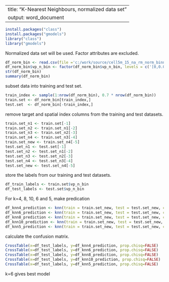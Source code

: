 
---
title: "K-Nearest Neighbours, normalized data set"
output: word_document
---


```{r setup, include=FALSE}
install.packages("class")
install.packages("gmodels")
library("class")
library("gmodels")
```

Normalized data set will be used.  Factor attributes are excluded.
```{r}
df_norm_bin <- read.csv(file ='c:/work/source/cell5m_15_na_rm_norm_binnedTarget.csv')
df_norm_bin$vp_n_bin <- factor(df_norm_bin$vp_n_bin, levels = c('[0,0.0211]', '(0.0211,0.0376]', '(0.0376,0.0607]', '(0.0607,1]'))
str(df_norm_bin)
summary(df_norm_bin)
```

subset data into training and test set.
```{r}
train_index <- sample(1:nrow(df_norm_bin), 0.7 * nrow(df_norm_bin))
train.set <- df_norm_bin[train_index,]
test.set  <- df_norm_bin[-train_index,]
```

remove target and spatial index columns from the training and test datasets.
```{r}
train.set_n1 <- train.set[-1]
train.set_n2 <- train.set_n1[-2]
train.set_n3 <- train.set_n2[-3]
train.set_n4 <- train.set_n3[-4]
train.set_new <- train.set_n4[-5]
test.set_n1 <- test.set[-1]
test.set_n2 <- test.set_n1[-2]
test.set_n3 <- test.set_n2[-3]
test.set_n4 <- test.set_n3[-4]
test.set_new <- test.set_n4[-5]
```

store the labels from our training and test datasets.
```{r}
df_train_labels <- train.set$vp_n_bin 
df_test_labels <- test.set$vp_n_bin
```

For k=4, 8, 10, 6 and 5, make predication
```{r}
df_knn4_prediction <- knn(train = train.set_new, test = test.set_new, cl= df_train_labels, k = 4)
df_knn6_prediction <- knn(train = train.set_new, test = test.set_new, cl= df_train_labels, k = 6)
df_knn8_prediction <- knn(train = train.set_new, test = test.set_new, cl= df_train_labels, k = 8)
df_knn10_prediction <- knn(train = train.set_new, test = test.set_new, cl= df_train_labels, k = 10)
df_knn5_prediction <- knn(train = train.set_new, test = test.set_new, cl= df_train_labels, k = 5)
```

calculate the confusion matrix.
```{r}
CrossTable(x=df_test_labels, y=df_knn4_prediction, prop.chisq=FALSE)
CrossTable(x=df_test_labels, y=df_knn6_prediction, prop.chisq=FALSE)
CrossTable(x=df_test_labels, y=df_knn8_prediction, prop.chisq=FALSE)
CrossTable(x=df_test_labels, y=df_knn10_prediction, prop.chisq=FALSE)
CrossTable(x=df_test_labels, y=df_knn5_prediction, prop.chisq=FALSE)
```
k=6 gives best model
